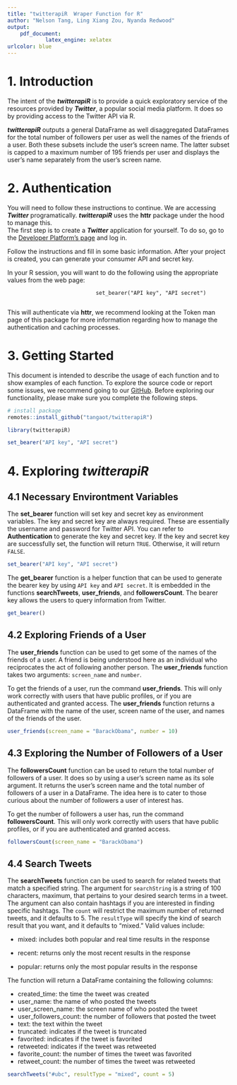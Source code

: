 ```yaml
---
title: "twitterapiR  Wraper Function for R"
author: "Nelson Tang, Ling Xiang Zou, Nyanda Redwood"
output: 
    pdf_document:
            latex_engine: xelatex
urlcolor: blue
---
```


# 1. Introduction  
  
The intent of the ***twitterapiR*** is to provide a quick exploratory service of the resources provided by ***Twitter***, a popular social media platform. It does so by providing access to the Twitter API via R.  
  
***twitterapiR*** outputs a general DataFrame as well disaggregated DataFrames for the total number of followers per user as well the names of the friends of a user. Both these subsets include the user's screen name. The latter subset is capped to a maximum number of 195 friends per user and displays the user's name separately from the user's screen name.  
  
# 2. Authentication  
  
You will need to follow these instructions to continue. We are accessing ***Twitter*** programatically. ***twitterapiR*** uses the **httr** package under the hood to manage this.    
The first step is to create a ***Twitter*** application for yourself. To do so, go to the [Developer Platform's page](https://developer.twitter.com/en/docs/twitter-api/getting-started/getting-access-to-the-twitter-api) and log in.  
   
Follow the instructions and fill in some basic information. After your project is created, you can generate your consumer API and secret key.  
   
In your R session, you will want to do the following using the appropriate values from the web page:  
  
                                set_bearer("API key", "API secret")
                                
This will authenticate via **httr**, we recommend looking at the Token man page of this package for more information regarding how to manage the authentication and caching processes.  
  
# 3. Getting Started  
  
This document is intended to describe the usage of each function and to show examples of each function. To explore the source code or report some issues, we recommend going to our [GitHub](https://https://github.com/tangaot/twitterapiR). Before exploring our functionality, please make sure you complete the following steps.

```r
# install package
remotes::install_github("tangaot/twitterapiR")
```

```r
library(twitterapiR)
```

```r
set_bearer("API key", "API secret")
```

# 4. Exploring *twitterapiR*   

## 4.1  Necessary Environtment Variables

The **set_bearer** function will set key and secret key as environment variables. The key and secret key are always required. These are essentially the username and password for Twitter API. You can refer to **Authentication** to generate the key and secret key. If the key and secret key are successfully set, the function will return `TRUE`. Otherwise, it will return `FALSE`. 

```r
set_bearer("API key", "API secret")
```
  
The **get_bearer** function is a helper function that can be used to generate the bearer key by using `API key` and `API secret`. It is embedded in the functions **searchTweets**, **user_friends**, and **followersCount**. The bearer key allows the users to query information from Twitter.

```r
get_bearer()
```

## 4.2 Exploring Friends of a User

The **user_friends** function can be used to get some of the names of the friends of a user. A friend is being understood here as an individual who reciprocates the act of following another person. The **user_friends** function takes two arguments: `screen_name` and `number`.  
  
To get the friends of a user, run the command **user_friends**. This will only work correctly with users that have public profiles, or if you are authenticated and granted access. The **user_friends** function returns a DataFrame with the name of the user, screen name of the user, and names of the friends of the user.

```r
user_friends(screen_name = "BarackObama", number = 10)
```

## 4.3 Exploring the Number of Followers of a User  

The **followersCount** function can be used to return the total number of followers of a user. It does so by using a user's screen name as its sole argument. It returns the user's screen name and the total number of followers of a user in a DataFrame. The idea here is to cater to those curious about the number of followers a user of interest has.  
  
To get the number of followers a user has, run the command **followersCount**. This will only work correctly with users that have public profiles, or if you are authenticated and granted access.

```r
followersCount(screen_name = "BarackObama")
```

## 4.4 Search Tweets

The **searchTweets** function can be used to search for related tweets that match a specified string. The argument for `searchString` is a string of 100 characters, maximum, that pertains to your desired search terms in a tweet. The argument can also contain hashtags if you are interested in finding specific hashtags. The `count` will restrict the maximum number of returned tweets, and it defaults to 5. The `resultType` will specify the kind of search result that you want, and it  defaults to “mixed.” Valid values include:  

 - mixed: includes both popular and real time results in the response
 
 - recent: returns only the most recent results in the response
 
 - popular: returns only the most popular results in the response
   
The function will return a DataFrame containing the following columns:  

 - created_time: the time the tweet was created
 - user_name: the name of who posted the tweets
 - user_screen_name: the screen name of  who posted the tweet
 - user_followers_count: the number of followers that posted the tweet
 - text: the text within the tweet
 - truncated: indicates if the tweet is truncated
 - favorited: indicates if the tweet is favorited
 - retweeted: indicates if the tweet was retweeted
 - favorite_count: the number of times the tweet was favorited
 - retweet_count: the number of times the tweet was retweeted

```r
searchTweets("#ubc", resultType = "mixed", count = 5)
```

